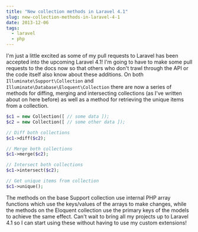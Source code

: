 ```yaml
---
title: "New collection methods in Laravel 4.1"
slug: new-collection-methods-in-laravel-4-1
date: 2013-12-06
tags:
  - laravel
  - php
---
```


I'm just a little excited as some of my pull requests to Laravel has been accepted into the upcoming Laravel 4.1! I'm going to have to make some pull requests to the docs now so that others who don't trawl through the API or the code itself also know about these additions. On both `Illuminate\Support\Collection` and `Illuminate\Database\Eloquent\Collection` there are now a series of methods for diffing, merging and intersecting collections (as I've written about on here before) as well as a method for retrieving the unique items from a collection.

```php
$c1 = new Collection([ // some data ]);
$c2 = new Collection([ // some other data ]);

// Diff both collections
$c1->diff($c2);

// Merge both collections
$c1->merge($c2);

// Intersect both collections
$c1->intersect($c2);

// Get unique items from collection
$c1->unique();
```

The methods on the base Support collection use internal PHP array functions which use the keys/values of the arrays to make changes, while the methods on the Eloquent collection use the primary keys of the models to achieve the same effect. Can't wait to bring all my projects up to Laravel 4.1 so I can start using these without having to use my custom extensions!
